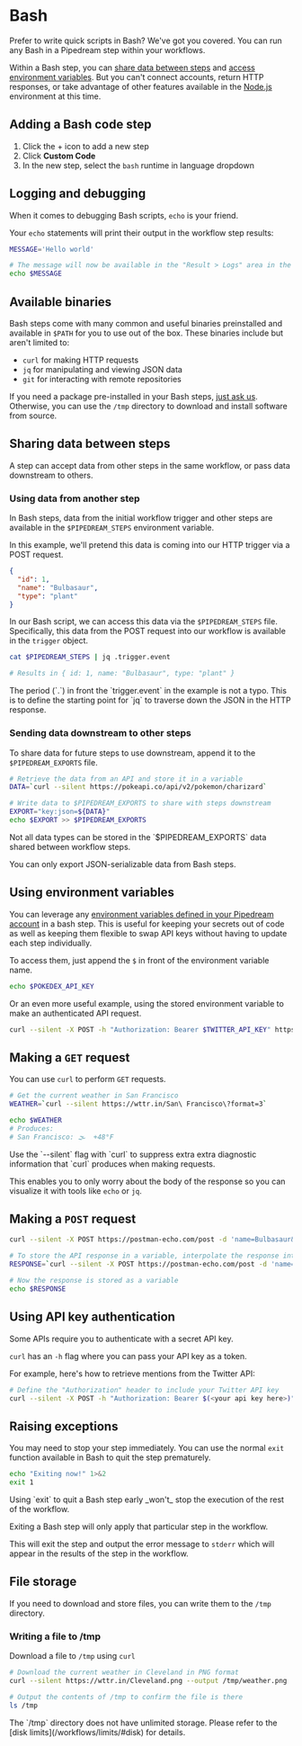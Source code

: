
# Bash

Prefer to write quick scripts in Bash? We've got you covered. You can run any Bash in a Pipedream step within your workflows.

Within a Bash step, you can [share data between steps](/workflows/visual-builder/code/bash/#sharing-data-between-steps) and [access environment variables](/workflows/visual-builder/code/bash/#using-environment-variables). But you can't connect accounts, return HTTP responses, or take advantage of other features available in the [Node.js](/workflows/visual-builder/code/nodejs/) environment at this time.

## Adding a Bash code step

1. Click the + icon to add a new step
2. Click **Custom Code**
3. In the new step, select the `bash` runtime in language dropdown

## Logging and debugging

When it comes to debugging Bash scripts, `echo` is your friend.

Your `echo` statements will print their output in the workflow step results:

```bash
MESSAGE='Hello world'

# The message will now be available in the "Result > Logs" area in the workflow step
echo $MESSAGE
```

## Available binaries

Bash steps come with many common and useful binaries preinstalled and available in `$PATH` for you to use out of the box. These binaries include but aren't limited to:

- `curl` for making HTTP requests
- `jq` for manipulating and viewing JSON data
- `git` for interacting with remote repositories

If you need a package pre-installed in your Bash steps, [just ask us](https://pipedream.com/support). Otherwise, you can use the `/tmp` directory to download and install software from source.

## Sharing data between steps

A step can accept data from other steps in the same workflow, or pass data downstream to others.

### Using data from another step

In Bash steps, data from the initial workflow trigger and other steps are available in the `$PIPEDREAM_STEPS` environment variable.

In this example, we'll pretend this data is coming into our HTTP trigger via a POST request.

```json
{
  "id": 1,
  "name": "Bulbasaur",
  "type": "plant"
}
```

In our Bash script, we can access this data via the `$PIPEDREAM_STEPS` file. Specifically, this data from the POST request into our workflow is available in the `trigger` object.

```bash
cat $PIPEDREAM_STEPS | jq .trigger.event

# Results in { id: 1, name: "Bulbasaur", type: "plant" }
```

<Callout type="info">
The period (`.`) in front the `trigger.event` in the example is not a typo. This is to define the starting point for `jq` to traverse down the JSON in the HTTP response.
</Callout>

### Sending data downstream to other steps

To share data for future steps to use downstream, append it to the `$PIPEDREAM_EXPORTS` file.

```bash
# Retrieve the data from an API and store it in a variable
DATA=`curl --silent https://pokeapi.co/api/v2/pokemon/charizard`

# Write data to $PIPEDREAM_EXPORTS to share with steps downstream
EXPORT="key:json=${DATA}"
echo $EXPORT >> $PIPEDREAM_EXPORTS
```

<Callout type="warning">
Not all data types can be stored in the `$PIPEDREAM_EXPORTS` data shared between workflow steps.

You can only export JSON-serializable data from Bash steps.
</Callout>

## Using environment variables

You can leverage any [environment variables defined in your Pipedream account](/workflows/environment-variables/#environment-variables) in a bash step. This is useful for keeping your secrets out of code as well as keeping them flexible to swap API keys without having to update each step individually.

To access them, just append the `$` in front of the environment variable name.

```bash
echo $POKEDEX_API_KEY
```

Or an even more useful example, using the stored environment variable to make an authenticated API request.

```bash
curl --silent -X POST -h "Authorization: Bearer $TWITTER_API_KEY" https://api.twitter.com/2/users/@pipedream/mentions
```

## Making a `GET` request

You can use `curl` to perform `GET` requests.

```bash
# Get the current weather in San Francisco
WEATHER=`curl --silent https://wttr.in/San\ Francisco\?format=3`

echo $WEATHER
# Produces:
# San Francisco: 🌫  +48°F
```

<Callout type="info">
Use the `--silent` flag with `curl` to suppress extra extra diagnostic information that `curl` produces when making requests.

This enables you to only worry about the body of the response so you can visualize it with tools like `echo` or `jq`.
</Callout>

## Making a `POST` request

```bash
curl --silent -X POST https://postman-echo.com/post -d 'name=Bulbasaur&id=1'

# To store the API response in a variable, interpolate the response into a string and store it in variable
RESPONSE=`curl --silent -X POST https://postman-echo.com/post -d 'name=Bulbasaur&id=1'`

# Now the response is stored as a variable
echo $RESPONSE
```

## Using API key authentication

Some APIs require you to authenticate with a secret API key.

`curl` has an `-h` flag where you can pass your API key as a token.

For example, here's how to retrieve mentions from the Twitter API:

```bash
# Define the "Authorization" header to include your Twitter API key
curl --silent -X POST -h "Authorization: Bearer $(<your api key here>)" https://api.twitter.com/2/users/@pipedream/mentions
```

## Raising exceptions

You may need to stop your step immediately. You can use the normal `exit` function available in Bash to quit the step prematurely.

```bash
echo "Exiting now!" 1>&2
exit 1
```

<Callout type="warning">
Using `exit` to quit a Bash step early _won't_ stop the execution of the rest of the workflow.

Exiting a Bash step will only apply that particular step in the workflow.
</Callout>

This will exit the step and output the error message to `stderr` which will appear in the results of the step in the workflow.

## File storage

If you need to download and store files, you can write them to the `/tmp` directory.

### Writing a file to /tmp

Download a file to `/tmp` using `curl`

```bash
# Download the current weather in Cleveland in PNG format
curl --silent https://wttr.in/Cleveland.png --output /tmp/weather.png

# Output the contents of /tmp to confirm the file is there
ls /tmp
```

<Callout type="warning">
The `/tmp` directory does not have unlimited storage. Please refer to the [disk limits](/workflows/limits/#disk) for details.
</Callout>
